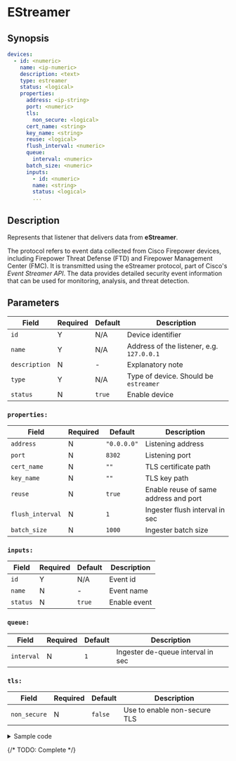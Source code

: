 # EStreamer

## Synopsis

```yaml
devices:
  - id: <numeric>
    name: <ip-numeric>
    description: <text>
    type: estreamer
    status: <logical>
    properties:
      address: <ip-string>
      port: <numeric>
      tls:
        non_secure: <logical>
      cert_name: <string>
      key_name: <string>
      reuse: <logical>
      flush_interval: <numeric>
      queue:
        interval: <numeric>
      batch_size: <numeric>
      inputs:
        - id: <numeric>
        name: <string>
        status: <logical>
        ...
```

## Description

Represents that listener that delivers data from **eStreamer**.

The protocol refers to event data collected from Cisco Firepower devices, including Firepower Threat Defense (FTD) and Firepower Management Center (FMC). It is transmitted using the eStreamer protocol, part of Cisco's _Event Streamer API_. The data provides detailed security event information that can be used for monitoring, analysis, and threat detection.

## Parameters

|Field|Required|Default|Description|
|---|---|---|---|
|`id`|Y|N/A|Device identifier|
|`name`|Y|N/A|Address of the listener, e.g. `127.0.0.1`|
|`description`|N|-|Explanatory note|
|`type`|Y|N/A|Type of device. Should be `estreamer`|
|`status`|N|`true`|Enable device|

### `properties:`

|Field|Required|Default|Description|
|---|---|---|---|
|`address`|N|`"0.0.0.0"`|Listening address|
|`port`|N|`8302`|Listening port|
|`cert_name`|N|`""`|TLS certificate path|
|`key_name`|N|`""`|TLS key path|
|`reuse`|N|`true`|Enable reuse of same address and port|
|`flush_interval`|N|`1`|Ingester flush interval in sec|
|`batch_size`|N|`1000`|Ingester batch size|

### `inputs:`

|Field|Required|Default|Description|
|---|---|---|---|
|`id`|Y|N/A|Event id|
|`name`|N|-|Event name|
|`status`|N|`true`|Enable event|

### `queue:`

|Field|Required|Default|Description|
|---|---|---|---|
|`interval`|N|`1`|Ingester de-queue interval in sec|

### `tls:`

|Field|Required|Default|Description|
|---|---|---|---|
|`non_secure`|N|`false`|Use to enable non-secure TLS|

<details>
<summary>Sample code</summary>
```yaml
```
</details>

{/* TODO: Complete */}